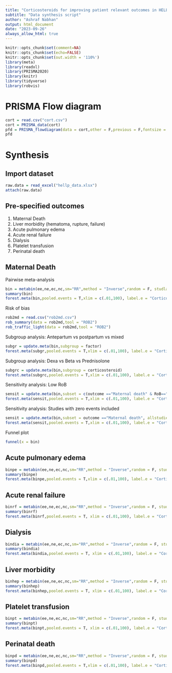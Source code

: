 ```yaml
---
title: "Corticosteroids for improving patient relevant outcomes in HELLP syndrome"
subtitle: "Data synthesis script"
author: "Ashraf Nabhan"
output: html_document
date: "2023-09-26"
always_allow_html: true
---
```


```r
knitr::opts_chunk$set(comment=NA)
knitr::opts_chunk$set(echo=FALSE)
knitr::opts_chunk$set(out.width = '110%')
library(meta)
library(readxl)
library(PRISMA2020)
library(knitr)
library(tidyverse)
library(robvis)
```

# PRISMA Flow diagram

```r
cort = read.csv("cort.csv") 
cort = PRISMA_data(cort) 
pfd = PRISMA_flowdiagram(data = cort,other = F,previous = F,fontsize = 12)
pfd
```


# Synthesis

## Import dataset

```r
raw.data = read_excel("hellp_data.xlsx") 
attach(raw.data)
```

## Pre-specified outcomes

1.  Maternal Death
2.  Liver morbidity (hematoma, rupture, failure)
3.  Acute pulmonary edema
4.  Acute renal failure
5.  Dialysis
6.  Platelet transfusion
7.  Perinatal death

## Maternal Death

Pairwise meta-analysis

```r
bin = metabin(ee,ne,ec,nc,sm="RR",method = "Inverse",random = F, studlab = id,subset = c(outcome =="Maternal death")) 
summary(bin) 
forest.meta(bin,pooled.events = T,xlim = c(.01,100), label.e = "Corticosteroids",label.c = "Placebo",just = "left", test.overall.common = T,colgap.left = ".5cm", fontsize = 7)
```

Risk of bias

```r
rob2md = read.csv("rob2md.csv") 
rob_summary(data = rob2md,tool = "ROB2")
rob_traffic_light(data = rob2md,tool = "ROB2")
```


Subgroup analysis: Antepartum vs postpartum vs mixed

```r
subgr = update.meta(bin,subgroup = factor) 
forest.meta(subgr,pooled.events = T,xlim = c(.01,100), label.e = "Corticosteroids",label.c = "Placebo",just = "left", test.overall.common = T,colgap.left = ".5cm",col.subgroup = "black", fontsize = 7)
```

Subgroup analysis: Dexa vs Beta vs Prednisolone

```r
subgrc = update.meta(bin,subgroup = corticosteroid) 
forest.meta(subgrc,pooled.events = T,xlim = c(.01,100), label.e = "Corticosteroids",label.c = "Placebo",just = "left", test.overall.common = T,colgap.left = ".5cm",col.subgroup = "black", fontsize = 7)
```

Sensitivity analysis: Low RoB

```r
sensit = update.meta(bin,subset = c(outcome =="Maternal death" & RoB=="low"))
forest.meta(sensit,pooled.events = T,xlim = c(.01,100), label.e = "Corticosteroids",label.c = "Placebo",just = "left", test.overall.common = T,colgap.left = ".5cm", fontsize = 7)
```

Sensitivity analysis: Studies with zero events included

```r
sensit = update.meta(bin,subset = outcome =="Maternal death", allstudies = T)
forest.meta(sensit,pooled.events = T,xlim = c(.01,100), label.e = "Corticosteroids",label.c = "Placebo",just = "left", test.overall.common = T,colgap.left = ".5cm", fontsize = 7)
```

Funnel plot

```r
funnel(x = bin)
```

## Acute pulmonary edema

```r
binpe = metabin(ee,ne,ec,nc,sm="RR",method = "Inverse",random = F, studlab = id,subset = c(outcome =="Maternal pulmonary edema")) 
summary(binpe) 
forest.meta(binpe,pooled.events = T,xlim = c(.01,100), label.e = "Corticosteroids",label.c = "Placebo",just = "left", test.overall.common = T,colgap.left = ".5cm", fontsize = 7)
```

## Acute renal failure

```r
binrf = metabin(ee,ne,ec,nc,sm="RR",method = "Inverse",random = F, studlab = id,subset = c(outcome =="Maternal renal failure")) 
summary(binrf)
forest.meta(binrf,pooled.events = T, xlim = c(.01,100), label.e = "Corticosteroids",label.c = "Placebo",just = "left", test.overall.common = T,colgap.left = ".5cm", fontsize = 7)
```

## Dialysis

```r
bindia = metabin(ee,ne,ec,nc,sm="RR",method = "Inverse",random = F, studlab = id,subset = c(zero =="F" & outcome =="Dialysis")) 
summary(bindia)
forest.meta(bindia,pooled.events = T, xlim = c(.01,100), label.e = "Corticosteroids",label.c = "Placebo",just = "left", test.overall.common = T,colgap.left = ".5cm", fontsize = 7)
```

## Liver morbidity

```r
binhep = metabin(ee,ne,ec,nc,sm="RR",method = "Inverse",random = F, studlab = id,subset = c(outcome =="Maternal liver morbidity")) 
summary(binhep) 
forest.meta(binhep,pooled.events = T, xlim = c(.01,100), label.e = "Corticosteroids",label.c = "Placebo",just = "left", test.overall.common = T,colgap.left = ".5cm", fontsize = 7)
```

## Platelet transfusion

```r
binpt = metabin(ee,ne,ec,nc,sm="RR",method = "Inverse",random = F, studlab = id,subset = c(outcome =="Platelet transfusion")) 
summary(binpt) 
forest.meta(binpt,pooled.events = T, xlim = c(.01,100), label.e = "Corticosteroids",label.c = "Placebo",just = "left", test.overall.common = T,colgap.left = ".5cm", fontsize = 7)
```

## Perinatal death

```r
binpd = metabin(ee,ne,ec,nc,sm="RR",method = "Inverse",random = F, studlab = id,subset = c(outcome =="Perinatal death")) 
summary(binpd)
forest.meta(binpd,pooled.events = T,xlim = c(.01,100), label.e = "Corticosteroids",label.c = "Placebo",just = "left", test.overall.common = T,colgap.left = ".5cm", fontsize = 7)
```
